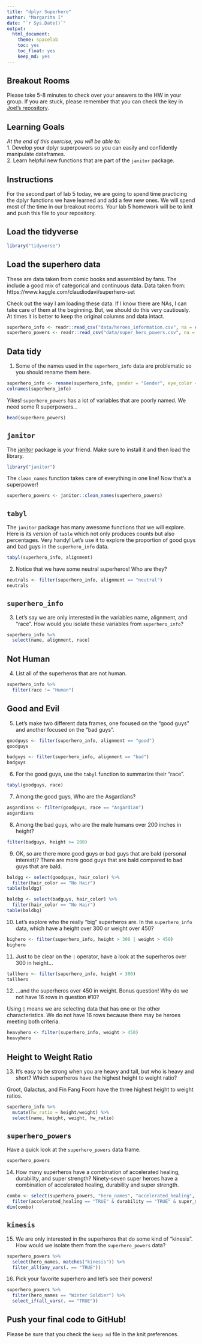 ```yaml
---
title: "dplyr Superhero"
author: "Margarita I"
date: "`r Sys.Date()`"
output:
  html_document: 
    theme: spacelab
    toc: yes
    toc_float: yes
    keep_md: yes
---
```


## Breakout Rooms  
Please take 5-8 minutes to check over your answers to the HW in your group. If you are stuck, please remember that you can check the key in [Joel's repository](https://github.com/jmledford3115/BIS15LW2021_jledford).  

## Learning Goals  
*At the end of this exercise, you will be able to:*    
1. Develop your dplyr superpowers so you can easily and confidently manipulate dataframes.  
2. Learn helpful new functions that are part of the `janitor` package.  

## Instructions
For the second part of lab 5 today, we are going to spend time practicing the dplyr functions we have learned and add a few new ones. We will spend most of the time in our breakout rooms. Your lab 5 homework will be to knit and push this file to your repository.  

## Load the tidyverse
```r
library("tidyverse")
```

## Load the superhero data
These are data taken from comic books and assembled by fans. The include a good mix of categorical and continuous data.  Data taken from: https://www.kaggle.com/claudiodavi/superhero-set  

Check out the way I am loading these data. If I know there are NAs, I can take care of them at the beginning. But, we should do this very cautiously. At times it is better to keep the original columns and data intact.  
```r
superhero_info <- readr::read_csv("data/heroes_information.csv", na = c("", "-99", "-"))
superhero_powers <- readr::read_csv("data/super_hero_powers.csv", na = c("", "-99", "-"))
```

## Data tidy
1. Some of the names used in the `superhero_info` data are problematic so you should rename them here.

```r
superhero_info <- rename(superhero_info, gender = "Gender", eye_color = "Eye color", race = "Race", hair_color = "Hair color", height = "Height", publisher = "Publisher", skin_color = "Skin color", alignment = "Alignment", weight = "Weight")
colnames(superhero_info)
```

Yikes! `superhero_powers` has a lot of variables that are poorly named. We need some R superpowers...
```r
head(superhero_powers)
```

## `janitor`
The [janitor](https://garthtarr.github.io/meatR/janitor.html) package is your friend. Make sure to install it and then load the library.  
```r
library("janitor")
```

The `clean_names` function takes care of everything in one line! Now that's a superpower!
```r
superhero_powers <- janitor::clean_names(superhero_powers)
```

## `tabyl`
The `janitor` package has many awesome functions that we will explore. Here is its version of `table` which not only produces counts but also percentages. Very handy! Let's use it to explore the proportion of good guys and bad guys in the `superhero_info` data.  
```r
tabyl(superhero_info, alignment)
```

2. Notice that we have some neutral superheros! Who are they?
```r
neutrals <- filter(superhero_info, alignment == "neutral")
neutrals
```


## `superhero_info`
3. Let's say we are only interested in the variables name, alignment, and "race". How would you isolate these variables from `superhero_info`?
```r
superhero_info %>%
  select(name, alignment, race)
```

## Not Human
4. List all of the superheros that are not human.
```r
superhero_info %>%
  filter(race != "Human")
```

## Good and Evil
5. Let's make two different data frames, one focused on the "good guys" and another focused on the "bad guys".
```r
goodguys <- filter(superhero_info, alignment == "good")
goodguys
```
```r
badguys <- filter(superhero_info, alignment == "bad")
badguys
```


6. For the good guys, use the `tabyl` function to summarize their "race".
```r
tabyl(goodguys, race)
```

7. Among the good guys, Who are the Asgardians?
```r
asgardians <- filter(goodguys, race == "Asgardian")
asgardians
```

8. Among the bad guys, who are the male humans over 200 inches in height?
```r
filter(badguys, height >= 200)
```

9. OK, so are there more good guys or bad guys that are bald (personal interest)?
  There are more good guys that are bald compared to bad guys that are bald.

```r
baldgg <- select(goodguys, hair_color) %>%
  filter(hair_color == "No Hair")
table(baldgg)
```

```r
baldbg <- select(badguys, hair_color) %>%
  filter(hair_color == "No Hair")
table(baldbg)
```

10. Let's explore who the really "big" superheros are. In the `superhero_info` data, which have a height over 300 or weight over 450?
```r
bighero <- filter(superhero_info, height > 300 | weight > 450)
bighero
```

11. Just to be clear on the `|` operator,  have a look at the superheros over 300 in height...
```r
tallhero <- filter(superhero_info, height > 300)
tallhero
```

12. ...and the superheros over 450 in weight. Bonus question! Why do we not have 16 rows in question #10?

Using `|` means we are selecting data that has one or the other characteristics. We do not have 16 rows because there may be heroes meeting both criteria.

```r
heavyhero <- filter(superhero_info, weight > 450)
heavyhero
```

## Height to Weight Ratio
13. It's easy to be strong when you are heavy and tall, but who is heavy and short? Which superheros have the highest height to weight ratio?
  
  Groot, Galactus, and Fin Fang Foom have the three highest height to weight ratios.
  
```r
superhero_info %>%
  mutate(hw_ratio = height/weight) %>%
  select(name, height, weight, hw_ratio)
```
## `superhero_powers`
Have a quick look at the `superhero_powers` data frame.  
```r
superhero_powers
```

14. How many superheros have a combination of accelerated healing, durability, and super strength?
  Ninety-seven super heroes have a combination of accelerated healing, durability and super strength.

```r
combo <- select(superhero_powers, "hero_names", "accelerated_healing", "durability", "super_strength") %>%
  filter(accelerated_healing == "TRUE" & durability == "TRUE" & super_strength == "TRUE")
dim(combo)
```

## `kinesis`
15. We are only interested in the superheros that do some kind of "kinesis". How would we isolate them from the `superhero_powers` data?

```r
superhero_powers %>% 
  select(hero_names, matches("kinesis")) %>% 
  filter_all(any_vars(. == "TRUE"))
```
16. Pick your favorite superhero and let's see their powers!
```r
superhero_powers %>%
  filter(hero_names == "Winter Soldier") %>% 
  select_if(all_vars(. == "TRUE"))
```

## Push your final code to GitHub!
Please be sure that you check the `keep md` file in the knit preferences.  